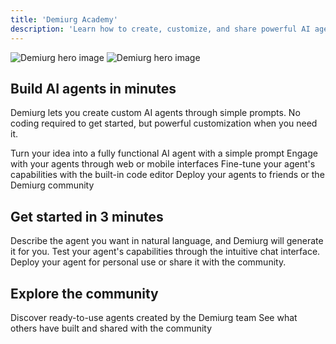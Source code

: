 ```yaml
---
title: 'Demiurg Academy'
description: 'Learn how to create, customize, and share powerful AI agents with Demiurg'
---
```


<img
  className="block dark:hidden"
  src="/images/hero-light.png"
  alt="Demiurg hero image"
/>
<img
  className="hidden dark:block"
  src="/images/hero-dark.png"
  alt="Demiurg hero image"
/>

## Build AI agents in minutes

Demiurg lets you create custom AI agents through simple prompts. No coding required to get started, but powerful customization when you need it.

<CardGroup cols={2}>
  <Card
    title="Create an Agent"
    icon="wand-magic-sparkles"
    href="/quickstart/create"
  >
    Turn your idea into a fully functional AI agent with a simple prompt
  </Card>
  <Card
    title="Chat & Interact"
    icon="comments"
    href="/quickstart/chat"
  >
    Engage with your agents through web or mobile interfaces
  </Card>
  <Card
    title="Customize Code"
    icon="code"
    href="/agents/code-editor"
  >
    Fine-tune your agent's capabilities with the built-in code editor
  </Card>
  <Card
    title="Share Your Creations"
    icon="share-nodes"
    href="/sharing/with-friends"
  >
    Deploy your agents to friends or the Demiurg community
  </Card>
</CardGroup>

## Get started in 3 minutes

<Steps>
  <Step title="Create your agent">
    Describe the agent you want in natural language, and Demiurg will generate it for you.
  </Step>
  <Step title="Chat with your agent">
    Test your agent's capabilities through the intuitive chat interface.
  </Step>
  <Step title="Share with others">
    Deploy your agent for personal use or share it with the community.
  </Step>
</Steps>

## Explore the community

<CardGroup cols={2}>
  <Card
    title="Featured Agents"
    icon="robot"
    href="/inspiration/featured-agents"
  >
    Discover ready-to-use agents created by the Demiurg team
  </Card>
  <Card
    title="Community Showcase"
    icon="users"
    href="/inspiration/community"
  >
    See what others have built and shared with the community
  </Card>
</CardGroup>